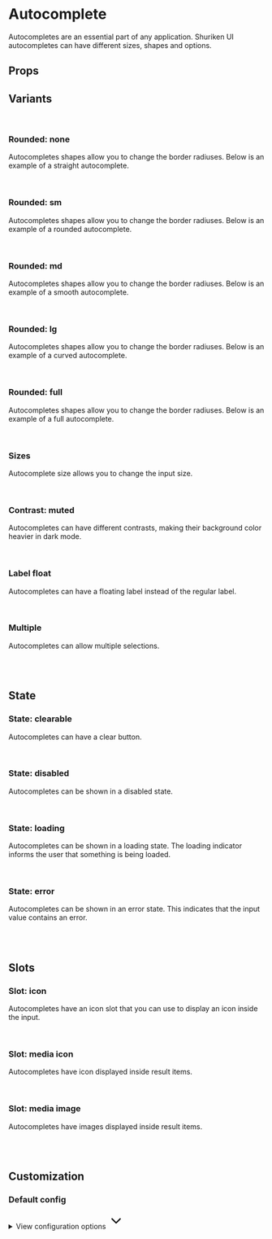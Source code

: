 
<Meta of={AutocompleteStories} />

# Autocomplete

Autocompletes are an essential part of any application. Shuriken UI autocompletes can have different sizes, shapes and options.

<Primary />

## Props

<Controls />

## Variants

<br />

### Rounded: none

Autocompletes shapes allow you to change the border radiuses. Below is an example of a straight autocomplete.

<div className="flex gap-2 bg-slate-100 dark:bg-slate-900 p-6 rounded-sm">
  <Story of={AutocompleteStories.ShapeStraight} />
</div>

<br />

### Rounded: sm

Autocompletes shapes allow you to change the border radiuses. Below is an example of a rounded autocomplete.

<div className="flex gap-2 bg-slate-100 dark:bg-slate-900 p-6 rounded-sm">
  <Story of={AutocompleteStories.ShapeRounded} />
</div>

<br />

### Rounded: md

Autocompletes shapes allow you to change the border radiuses. Below is an example of a smooth autocomplete.

<div className="flex gap-2 bg-slate-100 dark:bg-slate-900 p-6 rounded-sm">
  <Story of={AutocompleteStories.ShapeSmooth} />
</div>

<br />

### Rounded: lg

Autocompletes shapes allow you to change the border radiuses. Below is an example of a curved autocomplete.

<div className="flex gap-2 bg-slate-100 dark:bg-slate-900 p-6 rounded-sm">
  <Story of={AutocompleteStories.ShapeCurved} />
</div>

<br />

### Rounded: full

Autocompletes shapes allow you to change the border radiuses. Below is an example of a full autocomplete.

<div className="flex gap-2 bg-slate-100 dark:bg-slate-900 p-6 rounded-sm">
  <Story of={AutocompleteStories.ShapeFull} />
</div>

<br />

### Sizes

Autocomplete size allows you to change the input size.

<div className="flex gap-2 bg-slate-100 dark:bg-slate-900 p-6 rounded-sm">
  <Story of={AutocompleteStories.SizeSm} />
  <Story of={AutocompleteStories.SizeMd} />
  <Story of={AutocompleteStories.SizeLg} />
</div>

<br />

### Contrast: muted

Autocompletes can have different contrasts, making their background color heavier in dark mode.

<div className="flex items-end gap-2 border border-muted-200 dark:border-muted-800 bg-white dark:bg-slate-900 p-6 rounded-sm">
  <Story of={AutocompleteStories.ContrastMutedSm} />
  <Story of={AutocompleteStories.ContrastMutedMd} />
  <Story of={AutocompleteStories.ContrastMutedLg} />
</div>

<br />

### Label float

Autocompletes can have a floating label instead of the regular label.

<div className="flex items-end gap-2 bg-slate-100 dark:bg-slate-900 p-6 rounded-sm">
  <Story of={AutocompleteStories.LabelFloatSm} />
  <Story of={AutocompleteStories.LabelFloatMd} />
  <Story of={AutocompleteStories.LabelFloatLg} />
</div>

<br />

### Multiple

Autocompletes can allow multiple selections.

<div className="flex items-end gap-2 bg-slate-100 dark:bg-slate-900 p-6 rounded-sm">
  <Story of={AutocompleteStories.Multiple} />
</div>

<br />
<br />

## State

### State: clearable

Autocompletes can have a clear button.

<div className="flex items-end gap-2 bg-slate-100 dark:bg-slate-900 p-6 rounded-sm">
  <Story of={AutocompleteStories.ClearableSm} />
  <Story of={AutocompleteStories.ClearableMd} />
  <Story of={AutocompleteStories.ClearableLg} />
</div>

<br />

### State: disabled

Autocompletes can be shown in a disabled state.

<div className="flex items-end gap-2 bg-slate-100 dark:bg-slate-900 p-6 rounded-sm">
  <Story of={AutocompleteStories.DisabledSm} />
  <Story of={AutocompleteStories.DisabledMd} />
  <Story of={AutocompleteStories.DisabledLg} />
</div>

<br />

### State: loading

Autocompletes can be shown in a loading state. The loading indicator informs the user that something is being loaded.

<div className="flex items-end gap-2 bg-slate-100 dark:bg-slate-900 p-6 rounded-sm">
  <Story of={AutocompleteStories.LoadingSm} />
  <Story of={AutocompleteStories.LoadingMd} />
  <Story of={AutocompleteStories.LoadingLg} />
</div>

<br />

### State: error

Autocompletes can be shown in an error state. This indicates that the input value contains an error.

<div className="flex items-end gap-2 bg-slate-100 dark:bg-slate-900 p-6 rounded-sm">
  <Story of={AutocompleteStories.ErrorSm} />
  <Story of={AutocompleteStories.ErrorMd} />
  <Story of={AutocompleteStories.ErrorLg} />
</div>

<br />
<br />

## Slots

### Slot: icon

Autocompletes have an icon slot that you can use to display an icon inside the input.

<div className="flex items-end gap-2 bg-slate-100 dark:bg-slate-900 p-6 rounded-sm">
  <Story of={AutocompleteStories.SlotIconSm} />
  <Story of={AutocompleteStories.SlotIconMd} />
  <Story of={AutocompleteStories.SlotIconLg} />
</div>

<br />

### Slot: media icon

Autocompletes have icon displayed inside result items.

<div className="flex items-end gap-2 bg-slate-100 dark:bg-slate-900 p-6 rounded-sm">
  <Story of={AutocompleteStories.MediaIconSm} />
  <Story of={AutocompleteStories.MediaIconMd} />
  <Story of={AutocompleteStories.MediaIconLg} />
</div>

<br />

### Slot: media image

Autocompletes have images displayed inside result items.

<div className="flex items-end gap-2 bg-slate-100 dark:bg-slate-900 p-6 rounded-sm">
  <Story of={AutocompleteStories.MediaImgSm} />
  <Story of={AutocompleteStories.MediaImgMd} />
  <Story of={AutocompleteStories.MediaImgLg} />
</div>

<br />
<br />

## Customization

### Default config

<div class="relative">
  <details class="relative bg-slate-50 border border-slate-200 rounded-lg p-4 [&>summary>svg]:open:-rotate-180">
    <summary class="list-none cursor-pointer">
      <span class="font-sans text-slate-500">View configuration options</span>
      <svg
        class="w-5 h-5 text-slate-500 absolute top-5 end-4 transition-transform duration-300"
        xmlns="http://www.w3.org/2000/svg"
        width="32"
        height="32"
        viewBox="0 0 24 24"
      >
        <path
          fill="none"
          stroke="currentColor"
          stroke-linecap="round"
          stroke-linejoin="round"
          stroke-width="2"
          d="m6 9l6 6l6-6"
        />
      </svg>
    </summary>

    <div class="!mt-4">
      <pre >
        {JSON.stringify(defaultConfig, null, 2)}
      </pre>
    </div>

  </details>
</div>
